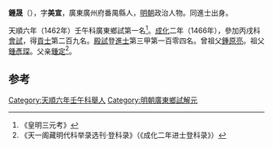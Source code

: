 '''鍾晟'''（{{bd|1442年||？}}），字'''美宣'''，廣東廣州府番禺縣人，[[明朝|明朝]]政治人物。同進士出身。

天順六年（1462年）壬午科廣東鄉試第一名<ref>《皇明三元考》</ref>。[[成化|成化]]二年（1466年），參加丙戌科[[會試|會試]]，得[[貢士|貢士]]第二百九名。[[殿試|殿試]]登[[進士|進士]]第三甲第一百零四名。曾祖父[[鍾原亮|鍾原亮]]。祖父[[鍾彥琛|鍾彥琛]]。父亲[[鍾定|鍾定]]<ref>《天一阁藏明代科举录选刊·登科录》（《成化二年进士登科录》）</ref>。

==参考==
{{reflist}}
{{明朝人物小作品}}
{{成化二年丙戌科殿試金榜}}
{{DEFAULTSORT:Zhong锺}}

[[Category:天順六年壬午科舉人|Category:天順六年壬午科舉人]]
[[Category:明朝廣東鄉試解元|Category:明朝廣東鄉試解元]]
